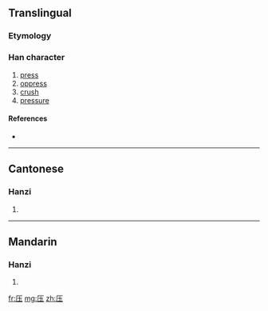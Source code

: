 {{also|壓}}
==Translingual==

===Etymology===
{{Han simp|壓|f=猒|t=丶}}

===Han character===
{{Han char|rn=27|rad=厂|as=04|sn=6|four=|canj=一土戈 (MGI), X一土戈 (XMGI)}}

# [[press]]
# [[oppress]]
# [[crush]]
# [[pressure]]

====References====
* {{Han ref|kx=0160.371|hdz=10069.050|uh=538B|ud=21387}}

----

==Cantonese==

===Hanzi===
{{yue-hanzi|jyut=|y=aat3, ngaat3|tra=壓}}

# {{defn|Cantonese|sort=厂04}}

----

==Mandarin==

===Hanzi===
{{cmn-hanzi|tra=壓|pin=[[yā]] ([[ya1]])|wg=ya<sup>1</sup>}}

# {{defn|Mandarin|sort=厂04}}

[[fr:压]]
[[mg:压]]
[[zh:压]]